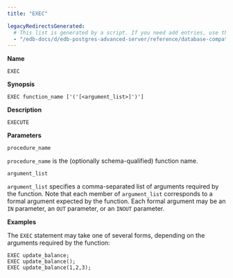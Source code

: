 ```yaml
---
title: "EXEC"

legacyRedirectsGenerated:
  # This list is generated by a script. If you need add entries, use the `legacyRedirects` key.
  - "/edb-docs/d/edb-postgres-advanced-server/reference/database-compatibility-for-oracle-developers-reference-guide/12/Database_Compatibility_for_Oracle_Developers_Reference_Guide.1.077.html"
---
```


<div id="exec" class="registered_link"></div>

**Name**

`EXEC`

**Synopsis**

```text
EXEC function_name ['('[<argument_list>]')']
```

**Description**

`EXECUTE`

**Parameters**

`procedure_name`

 `procedure_name` is the (optionally schema-qualified) function name.

`argument_list`

 `argument_list` specifies a comma-separated list of arguments required by the function. Note that each member of `argument_list` corresponds to a formal argument expected by the function. Each formal argument may be an `IN` parameter, an `OUT` parameter, or an `INOUT` parameter.

**Examples**

The `EXEC` statement may take one of several forms, depending on the arguments required by the function:

```text
EXEC update_balance;
EXEC update_balance();
EXEC update_balance(1,2,3);
```

